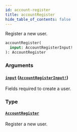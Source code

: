 ```yaml
---
id: account-register
title: accountRegister
hide_table_of_contents: false
---
```


Register a new user.

```graphql
accountRegister(
  input: AccountRegisterInput!
): AccountRegister
```

### Arguments

#### [`input`](#) ([`AccountRegisterInput!`](../../../developer/api-reference/inputs/account-register-input))

Fields required to create a user.

### Type

#### [`AccountRegister`](../../../developer/api-reference/objects/account-register)

Register a new user.

